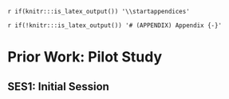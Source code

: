 `r if(knitr:::is_latex_output()) '\\startappendices'`

`r if(!knitr:::is_latex_output()) '# (APPENDIX) Appendix {-}'` 

<!-- If you feel it necessary to include an appendix, it goes here. The first appendix should include the commands above. -->

# Prior Work: Pilot Study {#app-pilot-study}

## SES1: Initial Session

<!-- A pilot study was conducted in the Summer of 2021 at the School of
Information, University of Texas at Austin (Texas iSchool). This was
mainly a feasibility study to determine the technical logistics and
participant retention rates. It included SES1, SES2, and SES3 from the
proposed study procedure (Figure
[\[fig_study_procedure\]](#fig_study_procedure){reference-type="ref"
reference="fig_study_procedure"}). There was no recording of individual
differences via recruitment, mid-term, and final surveys. It also did
not include submission of concept maps. Eight students from two courses
at the Texas iSchool -- *Academic Success in the Digital University*
(ACS), and *Information in Cyberspace* (CYB) -- participated in the
pilot study. The study ran from start of June 2021 to mid-August 2021.
There was no participant drop-off. Synchronous sessions (SES1 and SES3)
were conducted over the Zoom video conferencing platform. Log data was
captured using the YASBIL browser extension [@bhattacharya2021yasbil].
All setup and technical logistics worked out properly, without any major
technological issues. Details of the search task descriptions are
presented below. Participants were compensated with USD 15 for SES1, 15
points of extra course credit for longitudinal tracking in SES2, and USD
15 for SES3.

## SES1: Initial Session

Participants performed a training task to familiarise themselves with
the YASBIL browser extension. The they performed two search tasks as
described below. Each search task was followed by measurement of mental
workload using NASA-TLX.

 \
**Task 1: Financial Literacy** (Repeated in SES3)

::: displayquote
Money management and financial literacy are essential life skills, and
what better time to learn about them than in college? Write a note to
your future self, about essential money-related advice and skills that
college students should know and practice.

**What to do:**

-   Find at least 3 unique, good quality online resources that are
    relevant to this topic

-   Look for resources that help establish connections and develop a
    narrative

**What to deliver:**

-   Write a summary of the lessons, advice, and/or tips you found across
    the different resources. This is a note to your future self, so the
    narrative can be in a format that is most useful and interesting to
    YOU

-   Paste the links of ALL the resources that you finally selected to
    develop your narrative, in the second text box, one link per line
:::

 \
**Task 2: Social Media during COVID-19** (Topic was part of course
content in ACS and CYB)

::: displayquote
"What was the role of Social Media during the COVID-19 pandemic? How did
it affect people's lives during quarantine and social distancing?"
Suppose a family member (say your aunt) or a friend asked you these
question over a phone call, and you want to talk to them on this topic
for a couple of minutes.

**What to do:**

-   Find at least 3 unique, good quality online resources that are
    relevant to this topic

-   Look for resources that help establish connections and develop a
    narrative

**What to deliver:**

-   Write a short summary of the content that you found across the
    different resources. The length and writing style can be such that
    you can read it out to your family member/friend over a phone call,
    without them losing interest.

-   In the summary, briefly mention your thoughts about each resource -
    do you agree or disagree with the content in the resource? Anything
    else?

-   Paste the links of ALL the resources that you finally selected to
    develop your narrative, in the second text box, one link per line
:::

## SES2: Longitudinal Tracking

The longitudinal tracking session SES2 involved student participants
submitting log data for two final-project assignments for the ACS
course, and four final project assignments for the CYB course.
Participants received reminder emails to log and sync their data a few
days before each assignment was due. Seven (out of 8) participants
logged their data and synced it with our data server in a timely
fashion, without major technical issues. One participant CYB course
forgot to log their data for the first two assignments, despite the
email reminder. However, upon following up with them, they remembered to
log their data for the third and fourth sessions.

## SES3: Final Session {#sec_app_pilot_ses3}

All eight participants from SES1 completed SES3 (no drop off).
Participants performed two search tasks, and one website reliability
evaluation task as described below. All three tasks were followed by
measurement of mental workload using NASA-TLX. At the end of the tasks,
they underwent a short semi-structured interview to reflect on their
overall study experience. The interview questions can be found in
Appendix
[\[app_post_task_interview\]](#app_post_task_interview){reference-type="ref"
reference="app_post_task_interview"}.

 \
**Task 1: Financial Literacy** (Repeated from SES1)

::: displayquote
At the start of the semester, you wrote a note to your future self,
about essential money-related advice and skills that college students
should know and practice.

Here is what you wrote:\
`[dynamic content showing participants’ previous responses]`

Here are the resources you took help from:\
`[dynamic content showing participants’ previous responses]`

Now you have a chance to **update or revise the note with more
information**. You can either choose to write afresh, or copy-paste the
note from above into the first textbox below and add to it /edit it.
Feel free to search the web if you need to, after turning YASBIL on. You
can choose **NOT to search**, as well.

If you do choose to search, please paste the links of ALL the resources
that you finally selected for updating your note, one link per line, in
the second textbox. The links can be the same ones you visited earlier,
or different.

Did you need to search the web for updating the note? Why?
:::

 \
**Task 2: HTML CSS** (Topic was part of course content in ACS and CYB)

::: displayquote
In your course, you studied about websites, HTML, and CSS. Therefore,
for answering the questions below, **you may choose NOT to search the
web**, if you feel you can answer the questions reasonably well. If you
do need to search the web, feel free to do so, after turning on YASBIL.

As you understand these concepts, please explain (with examples if
necessary)

1.  what is the purpose of HTML?

2.  what is the purpose of CSS?

3.  how do HTML and CSS come together when someone visits a website?

List as many HTML tags as you can, one per line, in the following
format:\
`[HTML tag] - [few words explaining the function of the tag]`

List as many CSS properties as you can, one per line, in the following
format:\
`[CSS property] - [few words explaining the function of the property]`

Did you need to search the web for this task? Why?
:::

 \
**Task 3: Website Reliability Evaluation** (From Stanford History
Education Group[^1])

::: displayquote
You are researching children's health and come across this website:

[`https://acpeds.org`](https://acpeds.org){.uri}.

Please decide if this website is a trustworthy source of information on
children's health. You may use any information on this website, or you
can open a new tab and do an Internet search if you want. Take about 5
minutes to complete this task. Turn YASBIL on before proceeding.

Is this website a trustworthy source to learn about children's health?
Explain your answer, citing evidence from the webpages you used. Be sure
to provide the URLs to the webpages you cite in the next textbox.

Please paste the URLs to the webpages you used to explain your answer
above, one per line.
:::

**Grading Rubric for Task 3 (as provided by SHEG):**

::: displayquote
This task presents students with the website of the American College of
Pediatricians (ACPeds.org) and asks them whether it is a trustworthy
source to learn about children's health. Despite the site's professional
title and appearance, the American College of Pediatricians is not the
nation's major professional organization of pediatricians. That
designation belongs to the similarly named American Academy of
Pediatrics. The American College of Pediatricians is a conservative
advocacy organization established in 2002 in response to the American
Academy of Pediatrics' support of adoption by same-gender couples. The
American College of Pediatricians website features a mission statement
that reads, in part, "We recognize the basic father-mother family unit,
within the context of marriage, to be the optimal setting for childhood
development." News releases on the site include headlines like,
"Same-Sex Marriage -- Detrimental to Children" and "Know Your ABCs: The
Abortion Breast Cancer Link."

 \
This exercise is an open web search in which students are free to stay
on the American College of Pediatricians site or leave it to search for
information about the group. Successful students will look beyond the
surface features of the site and detect its agenda from its new releases
or other focus issues. A faster route, however, is to leave the site
almost immediately to search for reliable information about the true
agenda of this organization.

 \
**Mastery:** Student rejects the website as a trustworthy source and
provides a clear rationale. Student provides reliable supporting
evidence and cites the source of information.

**Emerging:** Student rejects the website as a trustworthy source and
provides supporting evidence. However, the response falls short of
Mastery because: *(i)* Student provides relevant evidence and says where
the evidence is from, but the explanation is incomplete; *(ii)* Student
provides a complete explanation that is supported by relevant evidence
but does not say where the evidence is from.

**Beginning:** Student rejects the source but provides an incoherent,
irrelevant, or unreasonable explanation; or the student simply accepts
the source as trustworthy.
:::

After Task 3, participants participated in a semi-structured interview
to reflect on their overall searching and learning experience, as well
as participating in the study. The questions asked in the interview are
presented in Appendix
[\[app_post_task_interview\]](#app_post_task_interview){reference-type="ref"
reference="app_post_task_interview"}.

[^1]: <https://cor.stanford.edu/curriculum/assessments/website-reliability> -->
